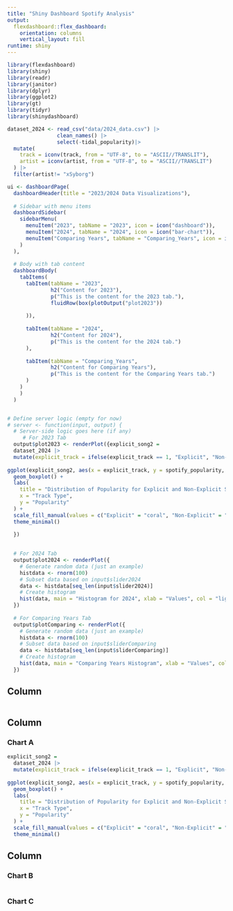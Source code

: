 ```yaml
---
title: "Shiny Dashboard Spotify Analysis"
output: 
  flexdashboard::flex_dashboard:
    orientation: columns
    vertical_layout: fill
runtime: shiny
---
```


```r
library(flexdashboard)
library(shiny)
library(readr)
library(janitor)
library(dplyr)
library(ggplot2)
library(gt)
library(tidyr)
library(shinydashboard)
```

```r
dataset_2024 <- read_csv("data/2024_data.csv") |>
                clean_names() |>
                select(-tidal_popularity)|>
  mutate(
    track = iconv(track, from = "UTF-8", to = "ASCII//TRANSLIT"),
    artist = iconv(artist, from = "UTF-8", to = "ASCII//TRANSLIT")
  ) |> 
  filter(artist!= "xSyborg")
```

```r
ui <- dashboardPage(
  dashboardHeader(title = "2023/2024 Data Visualizations"),
  
  # Sidebar with menu items
  dashboardSidebar(
    sidebarMenu(
      menuItem("2023", tabName = "2023", icon = icon("dashboard")), 
      menuItem("2024", tabName = "2024", icon = icon("bar-chart")),   
      menuItem("Comparing Years", tabName = "Comparing_Years", icon = icon("cogs"))
    )
  ),
  
  # Body with tab content
  dashboardBody(
    tabItems(
      tabItem(tabName = "2023",  
              h2("Content for 2023"),
              p("This is the content for the 2023 tab."),
              fluidRow(box(plotOutput("plot2023"))
              
      )),
      
      tabItem(tabName = "2024", 
              h2("Content for 2024"),
              p("This is the content for the 2024 tab.")
      ),
      
      tabItem(tabName = "Comparing_Years", 
              h2("Content for Comparing Years"),
              p("This is the content for the Comparing Years tab.")
      )
    )
    )
  )


# Define server logic (empty for now)
# server <- function(input, output) {
  # Server-side logic goes here (if any)
     # For 2023 Tab
  output$plot2023 <- renderPlot({explicit_song2 =
  dataset_2024 |>
  mutate(explicit_track = ifelse(explicit_track == 1, "Explicit", "Non-Explicit"))
 
ggplot(explicit_song2, aes(x = explicit_track, y = spotify_popularity, fill = explicit_track)) +
  geom_boxplot() +
  labs(
    title = "Distribution of Popularity for Explicit and Non-Explicit Songs",
    x = "Track Type",
    y = "Popularity"
  ) +
  scale_fill_manual(values = c("Explicit" = "coral", "Non-Explicit" = "skyblue")) +
  theme_minimal()

  })
  
  
  # For 2024 Tab
  output$plot2024 <- renderPlot({
    # Generate random data (just an example)
    histdata <- rnorm(100)
    # Subset data based on input$slider2024
    data <- histdata[seq_len(input$slider2024)]
    # Create histogram
    hist(data, main = "Histogram for 2024", xlab = "Values", col = "lightgreen")
  })
  
  # For Comparing Years Tab
  output$plotComparing <- renderPlot({
    # Generate random data (just an example)
    histdata <- rnorm(100)
    # Subset data based on input$sliderComparing
    data <- histdata[seq_len(input$sliderComparing)]
    # Create histogram
    hist(data, main = "Comparing Years Histogram", xlab = "Values", col = "lightcoral")
  })


```

Column {.sidebar}
-----------------------------------------------------------------------

```r

```

Column {data-width=650}
-----------------------------------------------------------------------

### Chart A

```r
explicit_song2 =
  dataset_2024 |>
  mutate(explicit_track = ifelse(explicit_track == 1, "Explicit", "Non-Explicit"))
 
ggplot(explicit_song2, aes(x = explicit_track, y = spotify_popularity, fill = explicit_track)) +
  geom_boxplot() +
  labs(
    title = "Distribution of Popularity for Explicit and Non-Explicit Songs",
    x = "Track Type",
    y = "Popularity"
  ) +
  scale_fill_manual(values = c("Explicit" = "coral", "Non-Explicit" = "skyblue")) +
  theme_minimal()

```

Column {data-width=350}
-----------------------------------------------------------------------

### Chart B

```r

```

### Chart C

```r

```

